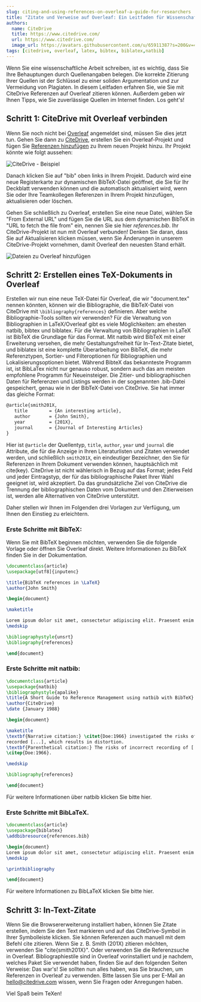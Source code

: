 ```yaml
---
slug: citing-and-using-references-on-overleaf-a-guide-for-researchers
title: "Zitate und Verweise auf Overleaf: Ein Leitfaden für WissenschaftlerInnen"
authors:
  name: CiteDrive
  title: https://www.citedrive.com/
  url: https://www.citedrive.com/
  image_url: https://avatars.githubusercontent.com/u/65911387?s=200&v=4
tags: [citedrive, overleaf, latex, bibtex, biblatex,natbib]
---
```


Wenn Sie eine wissenschaftliche Arbeit schreiben, ist es wichtig, dass Sie Ihre Behauptungen durch Quellenangaben belegen. Die korrekte Zitierung Ihrer Quellen ist der Schlüssel zu einer soliden Argumentation und zur Vermeidung von Plagiaten. In diesem Leitfaden erfahren Sie, wie Sie mit CiteDrive Referenzen auf Overleaf zitieren können. Außerdem geben wir Ihnen Tipps, wie Sie zuverlässige Quellen im Internet finden. Los geht's!



## Schritt 1: CiteDrive mit Overleaf verbinden

Wenn Sie noch nicht bei [Overleaf](https://www.overleaf.com/) angemeldet sind, müssen Sie dies jetzt tun. Gehen Sie dann zu [CiteDrive](https://www.citedrive.com/), erstellen Sie ein Overleaf-Projekt und fügen Sie [Referenzen hinzufügen](https://citedrive.medium.com/adding-bibliographic-references-to-overleaf-with-citedrive-325f131e3ca2) zu Ihrem neuen Projekt hinzu. Ihr Projekt könnte wie folgt aussehen:

![CiteDrive - Beispiel](@site/static/img/tutorial/citedrive_project_example.png)

Danach klicken Sie auf "bib" oben links in Ihrem Projekt. Dadurch wird eine neue Registerkarte zur dynamischen BibTeX-Datei geöffnet, die Sie für Ihr Deckblatt verwenden können und die automatisch aktualisiert wird, wenn Sie oder Ihre Teamkollegen Referenzen in Ihrem Projekt hinzufügen, aktualisieren oder löschen.

Gehen Sie schließlich zu Overleaf, erstellen Sie eine neue Datei, wählen Sie "From External URL" und fügen Sie die URL aus dem dynamischen BibTeX in "URL to fetch the file from" ein, nennen Sie sie hier *references.bib*.
Ihr CiteDrive-Projekt ist nun mit Overleaf verbunden! Denken Sie daran, dass Sie auf Aktualisieren klicken müssen, wenn Sie Änderungen in unserem CiteDrive-Projekt vornehmen, damit Overleaf den neuesten Stand erhält.

![Dateien zu Overleaf hinzufügen](@site/static/img/tutorial/export_bib_to_overleaf.png)

## Schritt 2: Erstellen eines TeX-Dokuments in Overleaf

Erstellen wir nun eine neue TeX-Datei für Overleaf, die wir "document.tex" nennen könnten, können wir die Bibliographie, die BibTeX-Datei von CiteDrive mit `\bibliography{references}` definieren. Aber welche Bibliographie-Tools sollten wir verwenden? Für die Verwaltung von Bibliographien in LaTeX/Overleaf gibt es viele Möglichkeiten: am ehesten natbib, bibtex und biblatex. Für die Verwaltung von Bibliographien in LaTeX ist BibTeX die Grundlage für das Format. Mit natbib wird BibTeX mit einer Erweiterung versehen, die mehr Gestaltungsfreiheit für In-Text-Zitate bietet, und biblatex ist eine komplette Überarbeitung von BibTeX, die mehr Referenztypen, Sortier- und Filteroptionen für Bibliographien und Lokalisierungsoptionen bietet. Während BibteX das bekannteste Programm ist, ist BibLaTex nicht nur genauso robust, sondern auch das am meisten empfohlene Programm für Neueinsteiger. Die Zitier- und bibliographischen Daten für Referenzen und Listings werden in der sogenannten .bib-Datei gespeichert, genau wie in der BibTeX-Datei von CiteDrive. Sie hat immer das gleiche Format:

 ```latex
 @article{smith201X,
 	title        = {An interesting article},
 	author       = {John Smith},
 	year         = {201X},
 	journal      = {Journal of Interesting Articles}
 }
 ```

 Hier ist `@article` der Quellentyp, `title`, `author`, `year` und `journal` die Attribute, die für die Anzeige in Ihren Literaturlisten und Zitaten verwendet werden, und schließlich `smith201X`, ein eindeutiger Bezeichner, den Sie für Referenzen in Ihrem Dokument verwenden können, hauptsächlich mit cite(key). CiteDrive ist nicht wählerisch in Bezug auf das Format; jedes Feld und jeder Eintragstyp, der für das bibliographische Paket Ihrer Wahl geeignet ist, wird akzeptiert. Da das grundsätzliche Ziel von CiteDrive die Trennung der bibliographischen Daten vom Dokument und den Zitierweisen ist, werden alle Alternativen von CiteDrive unterstützt.


 Daher stellen wir Ihnen im Folgenden drei Vorlagen zur Verfügung, um Ihnen den Einstieg zu erleichtern.

 ### Erste Schritte mit BibTeX:

Wenn Sie mit BibTeX beginnen möchten, verwenden Sie die folgende Vorlage oder öffnen Sie Overleaf direkt. Weitere Informationen zu BibTeX finden Sie in der Dokumentation.

 ```latex title="document.tex"
 \documentclass{article}
 \usepackage[utf8]{inputenc}

 \title{BibTeX references in \LaTeX}
 \author{John Smith}

 \begin{document}

 \maketitle

 Lorem ipsum dolor sit amet, consectetur adipiscing elit. Praesent enim urna, dapibus et bibendum vel, consectetur et turpis. Cras a molestie nulla. \cite{Hemingway1952}
 \medskip

 \bibliographystyle{unsrt}
 \bibliography{references}

 \end{document}
 ```


 ### Erste Schritte mit natbib:

 ```latex
 \documentclass{article}
 \usepackage{natbib}
 \bibliographystyle{apalike}
 \title{A Short Guide to Reference Management using natbib with BibTeX}
 \author{CiteDrive}
 \date {January 1988}

 \begin{document}

 \maketitle
 \textbf{Narrative citation:} \citet{Doe:1966} investigated the risks of incorrectly \\
 recorded [...], which results in distortion.
 \textbf{Parenthetical citation:} The risks of incorrect recording of [...] could lead to distortion
 \citep{Doe:1966}.

 \medskip

 \bibliography{references}

 \end{document}

 ```

 Für weitere Informationen über natbib klicken Sie bitte hier.

 ### Erste Schritte mit BibLaTeX.

 ```latex
 \documentclass{article}
 \usepackage{biblatex}
 \addbibresource{references.bib}

 \begin{document}
 Lorem ipsum dolor sit amet, consectetur adipiscing elit. Praesent enim urna, dapibus et bibendum vel, consectetur et turpis. Cras a molestie nulla. \cite{Hemingway1952}
 \medskip

 \printbibliography

 \end{document}
 ```

 Für weitere Informationen zu BibLaTeX klicken Sie bitte hier.

 ## Schritt 3: In-Text-Zitate

 Wenn Sie die Browsererweiterung installiert haben, können Sie Zitate erstellen, indem Sie den Text markieren und auf das CiteDrive-Symbol in Ihrer Symbolleiste klicken.
 Sie können Referenzen auch manuell mit dem Befehl cite zitieren. Wenn Sie z. B. Smith (201X) zitieren möchten, verwenden Sie "cite{smith201X}". Oder verwenden Sie die Referenzsuche in Overleaf.
 Bibliographiestile sind in Overleaf vorinstalliert und je nachdem, welches Paket Sie verwendet haben, finden Sie auf den folgenden Seiten Verweise:
 Das war's! Sie sollten nun alles haben, was Sie brauchen, um Referenzen in Overleaf zu verwenden. Bitte lassen Sie uns per E-Mail an hello@citedrive.com wissen, wenn Sie Fragen oder Anregungen haben.



 Viel Spaß beim TeXen!
